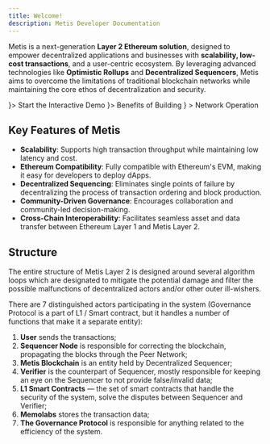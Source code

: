 ```yaml
---
title: Welcome!
description: Metis Developer Documentation
---
```



Metis is a next-generation **Layer 2 Ethereum solution**, designed to empower decentralized applications and businesses with **scalability, low-cost transactions**, and a user-centric ecosystem. By leveraging advanced technologies like **Optimistic Rollups** and **Decentralized Sequencers**, Metis aims to overcome the limitations of traditional blockchain networks while maintaining the core ethos of decentralization and security.

<Cards className="sm:grid-cols-3">
  <Card title="New to Blockchain" href="/dapp/start/demo" icon={<PlayCircle />}>
    Start the Interactive Demo
  </Card>
  <Card title="Experienced DApp Dev" href="/dapp/benefits" icon={<Code2 />}>
    Benefits of Building
  </Card>
  <Card
    title="Node Providers"
    href="/dapp/infra/rpcs#self-hosted"
    icon={<Server />}
  >
    Network Operation
  </Card>
</Cards>

## Key Features of Metis

- **Scalability**: Supports high transaction throughput while maintaining low latency and cost.
- **Ethereum Compatibility**: Fully compatible with Ethereum's EVM, making it easy for developers to deploy dApps.
- **Decentralized Sequencing**: Eliminates single points of failure by decentralizing the process of transaction ordering and block production.
- **Community-Driven Governance**: Encourages collaboration and community-led decision-making.
- **Cross-Chain Interoperability**: Facilitates seamless asset and data transfer between Ethereum Layer 1 and Metis Layer 2.

## Structure

The entire structure of Metis Layer 2 is designed around several algorithm loops which are designated to mitigate the potential damage and filter the possible malfunctions of decentralized actors and/or other outer ill-wishers.

There are 7 distinguished actors participating in the system (Governance Protocol is a part of L1 / Smart contract, but it handles a number of functions that make it a separate entity):

1. **User** sends the transactions;
2. **Sequencer Node** is responsible for correcting the blockchain, propagating the blocks through the Peer Network;
3. **Metis Blockchain** is an entity held by Decentralized Sequencer;
4. **Verifier** is the counterpart of Sequencer, mostly responsible for keeping an eye on the Sequencer to not provide false/invalid data;
5. **L1 Smart Contracts** — the set of smart contracts that handle the security of the system, solve the disputes between Sequencer and Verifier;
6. **Memolabs** stores the transaction data;
7. **The Governance Protocol** is responsible for anything related to the efficiency of the system.
